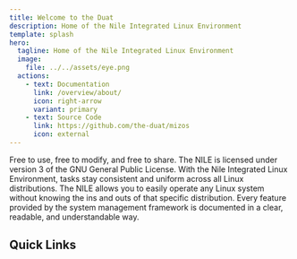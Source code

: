 ```yaml
---
title: Welcome to the Duat
description: Home of the Nile Integrated Linux Environment
template: splash
hero:
  tagline: Home of the Nile Integrated Linux Environment
  image:
    file: ../../assets/eye.png
  actions:
    - text: Documentation
      link: /overview/about/
      icon: right-arrow
      variant: primary
    - text: Source Code
      link: https://github.com/the-duat/mizos
      icon: external
---
```

<CardGrid stagger>
	<Card title="Open source freedom" icon="pencil">
		Free to use, free to modify, and free to share. The NILE is licensed under version 3 of the GNU General Public License.
	</Card>
	<Card title="Unrivaled uniformity" icon="bars">
		With the Nile Integrated Linux Environment, tasks stay consistent and uniform across all Linux distributions.
	</Card>
	<Card title="Easy to use" icon="puzzle">
		The NILE allows you to easily operate any Linux system without knowing the ins and outs of that specific distribution.
	</Card>
	<Card title="Extensive documentation" icon="open-book">
		Every feature provided by the system management framework is documented in a clear, readable, and understandable way.
	</Card>
</CardGrid>

## Quick Links

<LinkCard
  title="Overview"
  description="Get to know the basics regarding the Nile Integrated Linux Environment."
  href="/guides/customization/"
/>
<LinkCard
  title="Installation"
  description="How do I install the Nile Integrated Linux Environment?"
  href="/guides/customization/"
/>
<LinkCard
  title="River Frontend"
  description="Learn how to take control of your Linux system using the River frontend."
  href="/guides/customization/"
/>
<LinkCard
  title="Package Repository"
  description="Want to install additional Themes, Frontends, or Plugins for the NILE? Check out our package repository."
  href="/guides/customization/"
/>